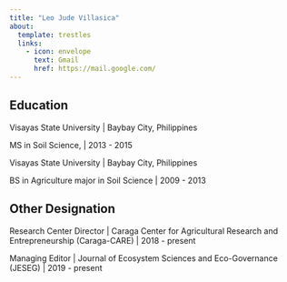 ```yaml
---
title: "Leo Jude Villasica"
about:
  template: trestles
  links:
    - icon: envelope
      text: Gmail
      href: https://mail.google.com/
---
```


::: callout-note
## Education

Visayas State University \| Baybay City, Philippines

MS in Soil Science, \| 2013 - 2015

Visayas State University \| Baybay City, Philippines

BS in Agriculture major in Soil Science \| 2009 - 2013
:::

::: callout-note
## Other Designation

Research Center Director \| Caraga Center for Agricultural Research and Entrepreneurship (Caraga-CARE) \| 2018 - present

Managing Editor \| Journal of Ecosystem Sciences and Eco-Governance (JESEG) \| 2019 - present
:::
